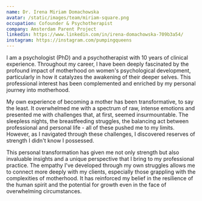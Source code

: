 ```yaml
---
name: Dr. Irena Miriam Domachowska
avatar: /static/images/team/miriam-square.png
occupation: Cofounder & Psychotherapist
company: Amsterdam Parent Project
linkedin: https://www.linkedin.com/in/irena-domachowska-709b3a54/
instagram: https://instagram.com/pumpingqueens
---
```


I am a psychologist (PhD) and a psychotherapist with 10 years of clinical experience. Throughout my career, I have been deeply fascinated by the profound impact of motherhood on women's psychological development, particularly in how it catalyzes the awakening of their deeper selves. This professional interest has been complemented and enriched by my personal journey into motherhood.

My own experience of becoming a mother has been transformative, to say the least. It overwhelmed me with a spectrum of raw, intense emotions and presented me with challenges that, at first, seemed insurmountable. The sleepless nights, the breastfeeding struggles, the balancing act between professional and personal life - all of these pushed me to my limits. However, as I navigated through these challenges, I discovered reserves of strength I didn't know I possessed.

This personal transformation has given me not only strength but also invaluable insights and a unique perspective that I bring to my professional practice. The empathy I've developed through my own struggles allows me to connect more deeply with my clients, especially those grappling with the complexities of motherhood. It has reinforced my belief in the resilience of the human spirit and the potential for growth even in the face of overwhelming circumstances.
